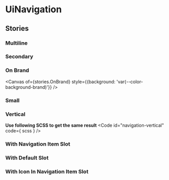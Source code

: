 
<Meta of={stories}/>

# UiNavigation
<Primary />
<ArgTypes />

## Stories
### Multiline
<Canvas of={stories.Multiline}/>

### Secondary
<Canvas of={stories.Secondary}/>

### On Brand
<Canvas
  of={stories.OnBrand}
  style={{background: 'var(--color-background-brand)'}}
/>

### Small
<Canvas of={stories.Small}/>

### Vertical
<Canvas of={stories.Vertical}/>

**Use following SCSS to get the same result**
<Code
  id="navigation-vertical"
  code={ scss }
/>

### With Navigation Item Slot
<Canvas of={stories.WithNavigationItemSlot}/>

### With Default Slot
<Canvas of={stories.WithDefaultSlot}/>

### With Icon In Navigation Item Slot
<Canvas of={stories.WithIconInNavigationItemSlot}/>
